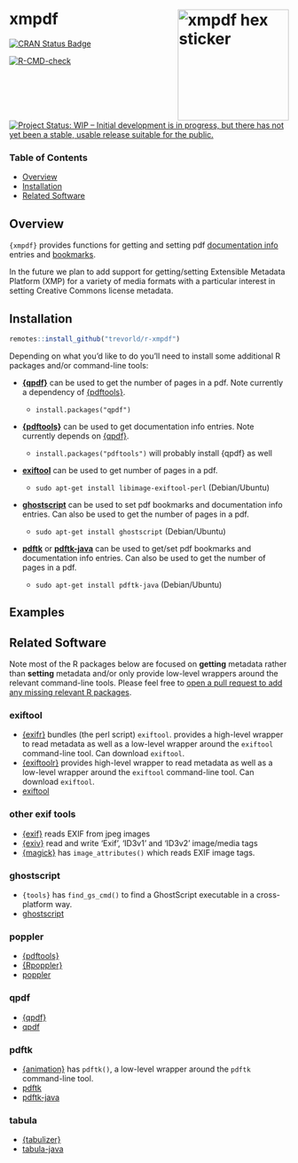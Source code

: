 # xmpdf <img src="man/figures/logo.png" align="right" width="200px" alt="xmpdf hex sticker">

[![CRAN Status Badge](https://www.r-pkg.org/badges/version/xmpdf)](https://cran.r-project.org/package=xmpdf)

[![R-CMD-check](https://github.com/trevorld/r-xmpdf/workflows/R-CMD-check/badge.svg)](https://github.com/trevorld/r-xmpdf/actions)

[![Project Status: WIP – Initial development is in progress, but there has not yet been a stable, usable release suitable for the public.](https://www.repostatus.org/badges/latest/wip.svg)](https://www.repostatus.org/#wip)

### Table of Contents

* [Overview](#overview)
* [Installation](#installation)
* [Related Software](#similar)

## <a name="overview">Overview</a>

`{xmpdf}` provides functions for getting and setting pdf [documentation info](https://opensource.adobe.com/dc-acrobat-sdk-docs/library/pdfmark/pdfmark_Basic.html#document-info-dictionary-docinfo) entries and [bookmarks](https://opensource.adobe.com/dc-acrobat-sdk-docs/library/pdfmark/pdfmark_Basic.html#bookmarks-out).

In the future we plan to add support for getting/setting Extensible Metadata Platform (XMP) for a variety of media formats with a particular interest in setting Creative Commons license metadata.

## <a name="installation">Installation</a>

```r
remotes::install_github("trevorld/r-xmpdf")
```

Depending on what you'd like to do you'll need to install some additional R packages and/or command-line tools:

* **[{qpdf}](https://cran.r-project.org/web/packages/qpdf/index.html)** can be used to get the number of pages in a pdf.  Note currently a dependency of [{pdftools}](https://docs.ropensci.org/pdftools/).

  + `install.packages("qpdf")`

* **[{pdftools}](https://docs.ropensci.org/pdftools/)** can be used to get documentation info entries.
  Note currently depends on [{qpdf}](https://cran.r-project.org/web/packages/qpdf/index.html).

  + `install.packages("pdftools")` will probably install {qpdf} as well

* **[exiftool](https://exiftool.org/)** can be used to get number of pages in a pdf.

  + `sudo apt-get install libimage-exiftool-perl` (Debian/Ubuntu)

* **[ghostscript](https://www.ghostscript.com/)** can be used to set pdf bookmarks and documentation info entries. Can also be used to get the number of pages in a pdf.

  + `sudo apt-get install ghostscript` (Debian/Ubuntu)

* **[pdftk](https://www.pdflabs.com/tools/pdftk-the-pdf-toolkit/)** or **[pdftk-java](https://gitlab.com/pdftk-java/pdftk)** can be used to get/set pdf bookmarks and documentation info entries.  Can also be used to get the number of pages in a pdf.

  + `sudo apt-get install pdftk-java` (Debian/Ubuntu)

## <a name="examples">Examples</a>

## <a name="similar">Related Software</a>

Note most of the R packages below are focused on **getting** metadata rather than **setting** metadata
and/or only provide low-level wrappers around the relevant command-line tools.
Please feel free to [open a pull request to add any missing relevant R packages](https://github.com/trevorld/r-xmpdf/edit/main/README.Rmd).

### exiftool

* [{exifr}](https://github.com/paleolimbot/exifr) bundles (the perl script) `exiftool`.
  provides a high-level wrapper to read metadata as well as a low-level wrapper around the `exiftool` command-line tool.
  Can download `exiftool`.
* [{exiftoolr}](https://github.com/JoshOBrien/exiftoolr) 
  provides high-level wrapper to read metadata as well as a low-level wrapper around the `exiftool` command-line tool.
  Can download `exiftool`.
* [exiftool](https://exiftool.org/)

### other exif tools

* [{exif}](https://github.com/Ironholds/exif) reads EXIF from jpeg images
* [{exiv}](https://github.com/hrbrmstr/exiv) read and write ‘Exif’, ‘ID3v1’ and ‘ID3v2’ image/media tags
* [{magick}](https://github.com/ropensci/magick) has `image_attributes()` which reads EXIF image tags.

### ghostscript

* `{tools}` has `find_gs_cmd()` to find a GhostScript executable in a cross-platform way.
* [ghostscript](https://www.ghostscript.com/)

### poppler

* [{pdftools}](https://docs.ropensci.org/pdftools/)
* [{Rpoppler}](https://cran.r-project.org/web/packages/Rpoppler/index.html)
* [poppler](https://poppler.freedesktop.org/)

### qpdf

* [{qpdf}](https://cran.r-project.org/web/packages/qpdf/index.html)
* [qpdf](https://qpdf.sourceforge.io/)

### pdftk

* [{animation}](https://yihui.org/animation/) has `pdftk()`, a low-level wrapper around the `pdftk` command-line tool.
* [pdftk](https://www.pdflabs.com/tools/pdftk-the-pdf-toolkit/)
* [pdftk-java](https://gitlab.com/pdftk-java/pdftk)

### tabula

* [{tabulizer}](https://github.com/ropensci/tabulizer)
* [tabula-java](https://github.com/tabulapdf/tabula-java/)
